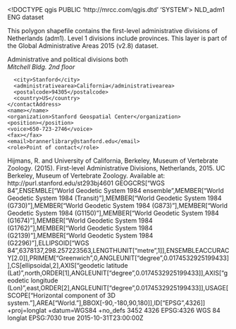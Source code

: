 <!DOCTYPE qgis PUBLIC 'http://mrcc.com/qgis.dtd' 'SYSTEM'>
<qgis version="3.42.2-Münster">
  <identifier>NLD_adm1</identifier>
  <parentidentifier></parentidentifier>
  <language>ENG</language>
  <type>dataset</type>
  <title>First-level Administrative Divisions, Netherlands, 2015</title>
  <abstract>This polygon shapefile contains the first-level administrative divisions of Netherlands (adm1). Level 1 divisions include provinces. This layer is part of the Global Administrative Areas 2015 (v2.8) dataset.

</abstract>
  <keywords vocabulary="gmd:topicCategory">
    <keyword>Administrative and political divisions</keyword>
  </keywords>
  <contact>
    <contactAddress>
      <type>both</type>
      <address>Mitchell Bldg. 2nd floor</address>
      <city>Stanford</city>
      <administrativearea>California</administrativearea>
      <postalcode>94305</postalcode>
      <country>US</country>
    </contactAddress>
    <name></name>
    <organization>Stanford Geospatial Center</organization>
    <position></position>
    <voice>650-723-2746</voice>
    <fax></fax>
    <email>brannerlibrary@stanford.edu</email>
    <role>Point of contact</role>
  </contact>
  <links/>
  <dates>
    <date type="Published" value="2015-11-01T00:00:00"/>
  </dates>
  <fees></fees>
  <rights>Hijmans, R. and University of California, Berkeley, Museum of Vertebrate Zoology. (2015). First-level Administrative Divisions, Netherlands, 2015. UC Berkeley, Museum of Vertebrate Zoology. Available at: http://purl.stanford.edu/st293bj4601</rights>
  <encoding></encoding>
  <crs>
    <spatialrefsys nativeFormat="Wkt">
      <wkt>GEOGCRS["WGS 84",ENSEMBLE["World Geodetic System 1984 ensemble",MEMBER["World Geodetic System 1984 (Transit)"],MEMBER["World Geodetic System 1984 (G730)"],MEMBER["World Geodetic System 1984 (G873)"],MEMBER["World Geodetic System 1984 (G1150)"],MEMBER["World Geodetic System 1984 (G1674)"],MEMBER["World Geodetic System 1984 (G1762)"],MEMBER["World Geodetic System 1984 (G2139)"],MEMBER["World Geodetic System 1984 (G2296)"],ELLIPSOID["WGS 84",6378137,298.257223563,LENGTHUNIT["metre",1]],ENSEMBLEACCURACY[2.0]],PRIMEM["Greenwich",0,ANGLEUNIT["degree",0.0174532925199433]],CS[ellipsoidal,2],AXIS["geodetic latitude (Lat)",north,ORDER[1],ANGLEUNIT["degree",0.0174532925199433]],AXIS["geodetic longitude (Lon)",east,ORDER[2],ANGLEUNIT["degree",0.0174532925199433]],USAGE[SCOPE["Horizontal component of 3D system."],AREA["World."],BBOX[-90,-180,90,180]],ID["EPSG",4326]]</wkt>
      <proj4>+proj=longlat +datum=WGS84 +no_defs</proj4>
      <srsid>3452</srsid>
      <srid>4326</srid>
      <authid>EPSG:4326</authid>
      <description>WGS 84</description>
      <projectionacronym>longlat</projectionacronym>
      <ellipsoidacronym>EPSG:7030</ellipsoidacronym>
      <geographicflag>true</geographicflag>
    </spatialrefsys>
  </crs>
  <extent>
    <spatial crs="EPSG:4326" maxz="0" maxx="0" minx="0" minz="0" miny="0" maxy="0" dimensions="2"/>
    <temporal>
      <period>
        <start>2015-10-31T23:00:00Z</start>
        <end></end>
      </period>
    </temporal>
  </extent>
</qgis>
